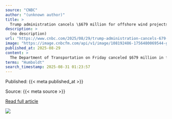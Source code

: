 ```yaml
---
source: "CNBC"
author: "(unknown author)"
title: >
  Trump administration cancels \$679 million for offshore wind projects
description: >
  (no description)
url: "https://www.cnbc.com/2025/08/29/trump-administration-cancels-679-million-for-offshore-wind-projects.html"
image: "https://image.cnbcfm.com/api/v1/image/108192486-1756480069544-gettyimages-2231894660-US_RENEWABLE_ENERGY.jpeg?v=1756480097&w=1920&h=1080"
published_at: 2025-08-29
content: >
  The Department of Transportation on Friday canceled $679 million in federal funding for a dozen offshore wind projects in the U.S., the latest attack in President Donald Trump's campaign to kill wind… [+1329 chars]
terms: "Humboldt"
search_timestamp: 2025-08-31 01:23:57
---
```



Published: {{< meta published_at >}}


Source: {{< meta source >}}


[Read full article]({{< meta url >}}){target='_blank'}



![](`r rmarkdown::metadata$image[1]`)
